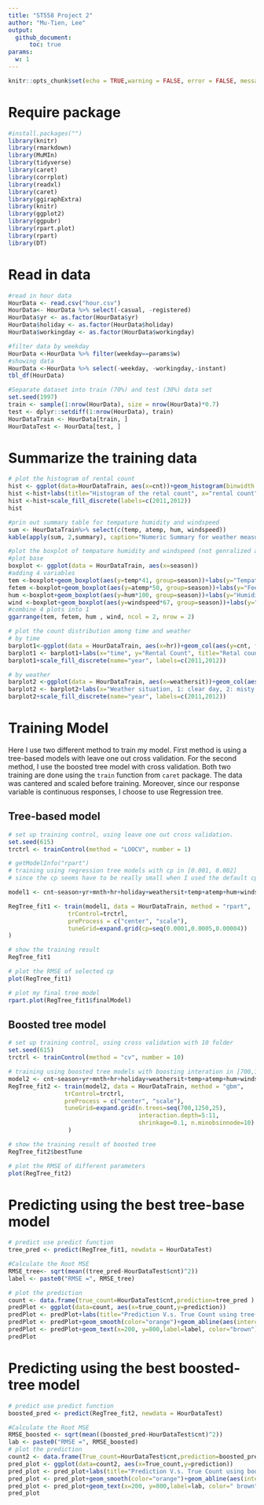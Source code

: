 ```yaml
---
title: "ST558 Project 2"
author: "Mu-Tien, Lee"
output: 
  github_document:
      toc: true
params:
  w: 1
---
```

```r
knitr::opts_chunk$set(echo = TRUE,warning = FALSE, error = FALSE, message=FALSE)
```

# Require package
```r
#install.packages("")
library(knitr)
library(rmarkdown)
library(MuMIn)
library(tidyverse)
library(caret)
library(corrplot)
library(readxl)
library(caret)
library(ggiraphExtra)
library(knitr)
library(ggplot2)
library(ggpubr)
library(rpart.plot)
library(rpart)
library(DT)
```

# Read in data
```r

#read in hour data
HourData <- read.csv("hour.csv")
HourData<- HourData %>% select(-casual, -registered)
HourData$yr <- as.factor(HourData$yr)
HourData$holiday <- as.factor(HourData$holiday)
HourData$workingday <- as.factor(HourData$workingday)

#filter data by weekday
HourData <-HourData %>% filter(weekday==params$w)
#showing data
HourData <-HourData %>% select(-weekday, -workingday,-instant)
tbl_df(HourData)

#Separate dataset into train (70%) and test (30%) data set
set.seed(1997)
train <- sample(1:nrow(HourData), size = nrow(HourData)*0.7)
test <- dplyr::setdiff(1:nrow(HourData), train)
HourDataTrain <- HourData[train, ]
HourDataTest <- HourData[test, ]


```

# Summarize the training data
```r
# plot the histogram of rental count
hist <- ggplot(data=HourDataTrain, aes(x=cnt))+geom_histogram(binwidth = 20, aes(color=yr))
hist <-hist+labs(title="Histogram of the retal count", x="rental count")
hist <-hist+scale_fill_discrete(labels=c(2011,2012))
hist

#prin out summary table for tempature humidity and windspeed
sum <- HourDataTrain%>% select(c(temp, atemp, hum, windspeed))
kable(apply(sum, 2,summary), caption="Numeric Summary for weather measurement")

```

```r

#plot the boxplot of tempature humidity and windspeed (not genralized amount)
#plot base
boxplot <- ggplot(data = HourDataTrain, aes(x=season))
#adding 4 variables
tem <-boxplot+geom_boxplot(aes(y=temp*41, group=season))+labs(y="Tempature (c)", title = "boxplot for weather measurement")
fetem <-boxplot+geom_boxplot(aes(y=atemp*50, group=season))+labs(y="Feeling Tempature (c)")
hum <-boxplot+geom_boxplot(aes(y=hum*100, group=season))+labs(y="Humidity")
wind <-boxplot+geom_boxplot(aes(y=windspeed*67, group=season))+labs(y="Wind Speed")
#combine 4 plots into 1
ggarrange(tem, fetem, hum , wind, ncol = 2, nrow = 2)

# plot the count distribution among time and weather
# by time
barplot1<-ggplot(data = HourDataTrain, aes(x=hr))+geom_col(aes(y=cnt, fill=yr))+facet_wrap(~mnth)
barplot1 <- barplot1+labs(x="time", y="Rental Count", title="Retal count distribution by month" )
barplot1+scale_fill_discrete(name="year", labels=c(2011,2012))

# by weather
barplot2 <-ggplot(data = HourDataTrain, aes(x=weathersit))+geom_col(aes(y=cnt, fill=yr))+facet_wrap(~mnth)
barplot2 <- barplot2+labs(x="Weather situation, 1: clear day, 2: misty day, 3:rain or snow", y="Rental Count", title="Retal count distribution by month" )
barplot2+scale_fill_discrete(name="year", labels=c(2011,2012))
```

# Training Model
Here I use two different method to train my model. First method is using a tree-based models with leave one out cross validation. For the second method, I use the boosted tree model with cross validation. Both two training are done using the `train` function from `caret` package. The data was cantered and scaled before training. Moreover, since our response variable is continuous responses, I choose to use Regression tree.

## Tree-based model
```r
# set up training control, using leave one out cross validation.
set.seed(615)
trctrl <- trainControl(method = "LOOCV", number = 1)

# getModelInfo("rpart")
# training using regression tree models with cp in [0.001, 0.002]
# since the cp seems have to be really small when I used the default cp to train

model1 <- cnt~season+yr+mnth+hr+holiday+weathersit+temp+atemp+hum+windspeed

RegTree_fit1 <- train(model1, data = HourDataTrain, method = "rpart",
                 trControl=trctrl,
                 preProcess = c("center", "scale"),
                 tuneGrid=expand.grid(cp=seq(0.0001,0.0005,0.00004))
)

# show the training result
RegTree_fit1

# plot the RMSE of selected cp
plot(RegTree_fit1)

# plot my final tree model
rpart.plot(RegTree_fit1$finalModel)

```

## Boosted tree model
```r
# set up training control, using cross validation with 10 folder
set.seed(615)
trctrl <- trainControl(method = "cv", number = 10)

# training using boosted tree models with boosting interation in [700,1250] and try max tree depth 5~9
model2 <- cnt~season+yr+mnth+hr+holiday+weathersit+temp+atemp+hum+windspeed
RegTree_fit2 <- train(model2, data = HourDataTrain, method = "gbm",
                trControl=trctrl,
                preProcess = c("center", "scale"),
                tuneGrid=expand.grid(n.trees=seq(700,1250,25),
                                     interaction.depth=5:11,
                                     shrinkage=0.1, n.minobsinnode=10)
                 )

```
```r

# show the training result of boosted tree
RegTree_fit2$bestTune

# plot the RMSE of different parameters
plot(RegTree_fit2)

```

# Predicting using the best tree-base model 
```r

# predict use predict function
tree_pred <- predict(RegTree_fit1, newdata = HourDataTest)

#Calculate the Root MSE
RMSE_tree<- sqrt(mean((tree_pred-HourDataTest$cnt)^2))
label <- paste0("RMSE =", RMSE_tree)

# plot the prediction
count <- data.frame(true_count=HourDataTest$cnt,prediction=tree_pred )
predPlot <- ggplot(data=count, aes(x=true_count,y=prediction))
predPlot <- predPlot+labs(title="Prediction V.s. True Count using tree-base model")+geom_point()
predPlot <- predPlot+geom_smooth(color="orange")+geom_abline(aes(intercept=0,slope=1), color="blue")
predPlot <- predPlot+geom_text(x=200, y=800,label=label, color="brown")
predPlot

```

# Predicting using the best boosted-tree model 
```r

# predict use predict function
boosted_pred <- predict(RegTree_fit2, newdata = HourDataTest)

#Calculate the Root MSE
RMSE_boosted <- sqrt(mean((boosted_pred-HourDataTest$cnt)^2))
lab <- paste0("RMSE =", RMSE_boosted)
# plot the prediction
count2 <- data.frame(True_count=HourDataTest$cnt,prediction=boosted_pred )
pred_plot <- ggplot(data=count2, aes(x=True_count,y=prediction))
pred_plot <- pred_plot+labs(title="Prediction V.s. True Count using boosted model")+geom_point()
pred_plot <- pred_plot+geom_smooth(color="orange")+geom_abline(aes(intercept=0,slope=1), color="blue")
pred_plot <- pred_plot+geom_text(x=200, y=800,label=lab, color=" brown")
pred_plot
```